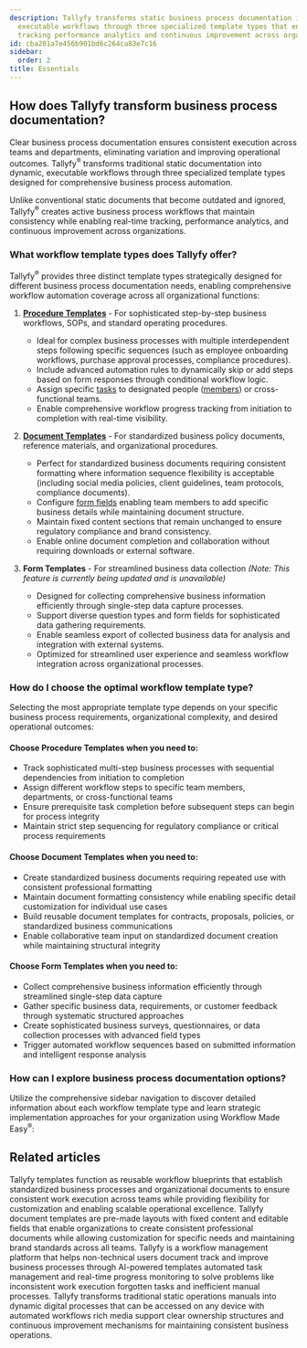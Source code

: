 ```yaml
---
description: Tallyfy transforms static business process documentation into dynamic
  executable workflows through three specialized template types that enable real-time
  tracking performance analytics and continuous improvement across organizations.
id: cba201a7e456b901bd6c264ca83e7c16
sidebar:
  order: 2
title: Essentials
---
```


## How does Tallyfy transform business process documentation?

Clear business process documentation ensures consistent execution across teams and departments, eliminating variation and improving operational outcomes. Tallyfy<sup>®</sup> transforms traditional static documentation into dynamic, executable workflows through three specialized template types designed for comprehensive business process automation.

Unlike conventional static documents that become outdated and ignored, Tallyfy<sup>®</sup> creates active business process workflows that maintain consistency while enabling real-time tracking, performance analytics, and continuous improvement across organizations.

### What workflow template types does Tallyfy offer?

Tallyfy<sup>®</sup> provides three distinct template types strategically designed for different business process documentation needs, enabling comprehensive workflow automation coverage across all organizational functions:

1. **[Procedure Templates](/products/pro/documenting/templates/)** - For sophisticated step-by-step business workflows, SOPs, and standard operating procedures.
   - Ideal for complex business processes with multiple interdependent steps following specific sequences (such as employee onboarding workflows, purchase approval processes, compliance procedures).
   - Include advanced automation rules to dynamically skip or add steps based on form responses through conditional workflow logic.
   - Assign specific [tasks](/products/pro/tracking-and-tasks/tasks/) to designated people ([members](/products/pro/documenting/members/)) or cross-functional teams.
   - Enable comprehensive workflow progress tracking from initiation to completion with real-time visibility.

2. **[Document Templates](/products/pro/documenting/documents/)** - For standardized business policy documents, reference materials, and organizational procedures.
   - Perfect for standardized business documents requiring consistent formatting where information sequence flexibility is acceptable (including social media policies, client guidelines, team protocols, compliance documents).
   - Configure [form fields](/products/pro/tracking-and-tasks/tasks/what-are-form-fields-in-tallyfy/) enabling team members to add specific business details while maintaining document structure.
   - Maintain fixed content sections that remain unchanged to ensure regulatory compliance and brand consistency.
   - Enable online document completion and collaboration without requiring downloads or external software.

3. **Form Templates** - For streamlined business data collection *(Note: This feature is currently being updated and is unavailable)*
   - Designed for collecting comprehensive business information efficiently through single-step data capture processes.
   - Support diverse question types and form fields for sophisticated data gathering requirements.
   - Enable seamless export of collected business data for analysis and integration with external systems.
   - Optimized for streamlined user experience and seamless workflow integration across organizational processes.

### How do I choose the optimal workflow template type?

Selecting the most appropriate template type depends on your specific business process requirements, organizational complexity, and desired operational outcomes:

#### Choose Procedure Templates when you need to:
  - Track sophisticated multi-step business processes with sequential dependencies from initiation to completion
  - Assign different workflow steps to specific team members, departments, or cross-functional teams
  - Ensure prerequisite task completion before subsequent steps can begin for process integrity
  - Maintain strict step sequencing for regulatory compliance or critical process requirements

#### Choose Document Templates when you need to:
  - Create standardized business documents requiring repeated use with consistent professional formatting
  - Maintain document formatting consistency while enabling specific detail customization for individual use cases
  - Build reusable document templates for contracts, proposals, policies, or standardized business communications
  - Enable collaborative team input on standardized document creation while maintaining structural integrity

#### Choose Form Templates when you need to:
  - Collect comprehensive business information efficiently through streamlined single-step data capture
  - Gather specific business data, requirements, or customer feedback through systematic structured approaches
  - Create sophisticated business surveys, questionnaires, or data collection processes with advanced field types
  - Trigger automated workflow sequences based on submitted information and intelligent response analysis

### How can I explore business process documentation options?

Utilize the comprehensive sidebar navigation to discover detailed information about each workflow template type and learn strategic implementation approaches for your organization using Workflow Made Easy<sup>®</sup>:


<PageTree />


## Related articles
<CardGrid>
<LinkTitleCard header="<b>Documenting > Templates</b>" href="/products/pro/documenting/templates/" > Tallyfy templates function as reusable workflow blueprints that establish standardized business processes and organizational documents to ensure consistent work execution across teams while providing flexibility for customization and enabling scalable operational excellence. </LinkTitleCard>
<LinkTitleCard header="<b>Documenting > Documents</b>" href="/products/pro/documenting/documents/" > Tallyfy document templates are pre-made layouts with fixed content and editable fields that enable organizations to create consistent professional documents while allowing customization for specific needs and maintaining brand standards across all teams. </LinkTitleCard>
<LinkTitleCard header="<b>Introduction</b>" href="/products/pro/" > Tallyfy is a workflow management platform that helps non-technical users document track and improve business processes through AI-powered templates automated task management and real-time progress monitoring to solve problems like inconsistent work execution forgotten tasks and inefficient manual processes. </LinkTitleCard>
<LinkTitleCard header="<b>How To > Build an effective operations manual</b>" href="/products/pro/tutorials/how-to/build-effective-operations-manual/" > Tallyfy transforms traditional static operations manuals into dynamic digital processes that can be accessed on any device with automated workflows rich media support clear ownership structures and continuous improvement mechanisms for maintaining consistent business operations. </LinkTitleCard>
</CardGrid>